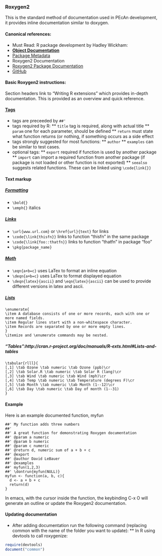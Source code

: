 ### Roxygen2

This is the standard method of documentation used in PEcAn development, it provides inline documentation similar to doxygen.

#### Canonical references:

* Must Read: R package development by Hadley Wickham:
 * [**Object Documentation**](http://r-pkgs.had.co.nz/man.html)  
 * [Package Metadata](http://r-pkgs.had.co.nz/description.html) 
* Roxygen2 Documentation 
 * [Roxygen2 Package Documentation](http://cran.r-project.org/web/packages/roxygen2/roxygen2.pdf)
 * [GitHub](https://github.com/klutometis/roxygen)

#### Basic Roxygen2 instructions:

Section headers link to "Writing R extensions" which provides in-depth documentation. This is provided as an overview and quick reference.

#### [Tags](http://cran.r-project.org/doc/manuals/R-exts.html#Documenting-functions)

* tags are preceeded by `##'`
* tags required by R:
** `title` tag is required, along with actual title 
** `param` one for each parameter, should be defined
** `return` must state what function returns (or nothing, if something occurs as a side effect
* tags strongly suggested for most functions:
** `author`
** `examples` can be similar to test cases.
* optional tags:
** `export` required if function is used by another package
** `import` can import a required function from another package (if package is not loaded or other function is not exported)
** `seealso` suggests related functions. These can be linked using `\code{link{}}`  

#### Text markup

##### [Formatting](http://cran.r-project.org/doc/manuals/R-exts.html#Marking-text)

* `\bold{}`
* `\emph{}` italics


##### [Links](http://cran.r-project.org/doc/manuals/R-exts.html#Marking-text)

* `\url{www.url.com}` or `\href{url}{text}` for links
* `\code{\link{thisfn}}` links to function "thisfn" in the same package
* `\code{\link{foo::thatfn}}` links to function "thatfn" in package "foo"
* `\pkg{package_name}`

##### [Math](http://cran.r-project.org/doc/manuals/R-exts.html#Mathematics)

* `\eqn{a+b=c}` uses LaTex to format an inline equation
* `\deqn{a+b=c}` uses LaTex to format displayed equation
* `\deqn{latex}{ascii}` and `\eqn{latex}{ascii}` can be used to provide different versions in latex and ascii. 

##### [Lists](http://cran.r-project.org/doc/manuals/R-exts.html#Lists-and-tables)

```
\enumerate{
\item A database consists of one or more records, each with one or
more named fields.
\item Regular lines start with a non-whitespace character.
\item Records are separated by one or more empty lines.
}
\itemize and \enumerate commands may be nested.
```

##### "Tables":http://cran.r-project.org/doc/manuals/R-exts.html#Lists-and-tables

```
\tabular{rlll}{
[,1] \tab Ozone \tab numeric \tab Ozone (ppb)\cr
[,2] \tab Solar.R \tab numeric \tab Solar R (lang)\cr
[,3] \tab Wind \tab numeric \tab Wind (mph)\cr
[,4] \tab Temp \tab numeric \tab Temperature (degrees F)\cr
[,5] \tab Month \tab numeric \tab Month (1--12)\cr
[,6] \tab Day \tab numeric \tab Day of month (1--31)
}
```

#### Example

Here is an example documented function, myfun

```
##' My function adds three numbers
##'
##' A great function for demonstrating Roxygen documentation
##' @param a numeric
##' @param b numeric
##' @param c numeric
##' @return d, numeric sum of a + b + c
##' @export
##' @author David LeBauer
##' @examples
##' myfun(1,2,3)
##' \dontrun{myfun(NULL)}
myfun <- function(a, b, c){
  d <- a + b + c
  return(d)
}
```

In emacs, with the cursor inside the function, the keybinding C-x O will generate an outline or update the Roxygen2 documentation. 


#### Updating documentation

* After adding documentation run the following command (replacing common with the name of the folder you want to update):
** In R using devtools to call roxygenize:

```r
require(devtools)
document("common")
```
